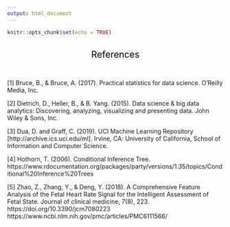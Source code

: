 ```yaml
---
output: html_document
---
```


```r
knitr::opts_chunk$set(echo = TRUE)
```
<br/>
<div style="text-align:center"><span style="color:black; font-family:default; font-size:1.5em;"> References </span></div>

<br/>

[1] Bruce, B., & Bruce, A. (2017). Practical statistics for data science. O’Reilly Media, Inc. 

[2] Dietrich, D., Heller, B., & B. Yang. (2015).  Data science & big data analytics: Discovering, analyzing, visualizing and presenting data. John Wiley & Sons, Inc. 

[3] Dua, D. and Graff, C. (2019). UCI Machine Learning Repository [http://archive.ics.uci.edu/ml]. Irvine, CA: University of California, School of Information and Computer Science.

[4] Hothorn, T. (2006). Conditional Inference Tree. https://www.rdocumentation.org/packages/party/versions/1.35/topics/Conditional%20Inference%20Trees

[5] Zhao, Z., Zhang, Y., & Deng, Y. (2018). A Comprehensive Feature Analysis of the Fetal Heart Rate Signal for the Intelligent Assessment of Fetal State. Journal of clinical medicine, 7(8), 223. https://doi.org/10.3390/jcm7080223  https://www.ncbi.nlm.nih.gov/pmc/articles/PMC6111566/ 

